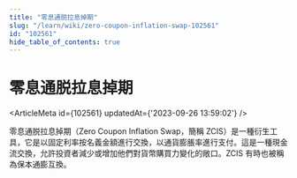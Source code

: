 ```yaml
---
title: "零息通脱拉息掉期"
slug: "/learn/wiki/zero-coupon-inflation-swap-102561"
id: "102561"
hide_table_of_contents: true
---
```



# 零息通脱拉息掉期

<ArticleMeta id={102561} updatedAt={'2023-09-26 13:59:02'} />
<div className='border-solid border-b border-t-0 my-4 border-[var(--ifm-color-gray-300)]' />

零息通脱拉息掉期（Zero Coupon Inflation Swap，簡稱 ZCIS）是一種衍生工具，它是以固定利率按名義金額進行交換，以通貨膨脹率進行支付。這是一種現金流交換，允許投資者減少或增加他們對貨幣購買力變化的敞口。ZCIS 有時也被稱為保本通膨互換。
